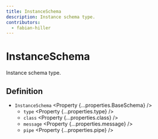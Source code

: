 ```yaml
---
title: InstanceSchema
description: Instance schema type.
contributors:
  - fabian-hiller
---
```



# InstanceSchema

Instance schema type.

## Definition

- `InstanceSchema` <Property {...properties.BaseSchema} />
  - `type` <Property {...properties.type} />
  - `class` <Property {...properties.class} />
  - `message` <Property {...properties.message} />
  - `pipe` <Property {...properties.pipe} />
